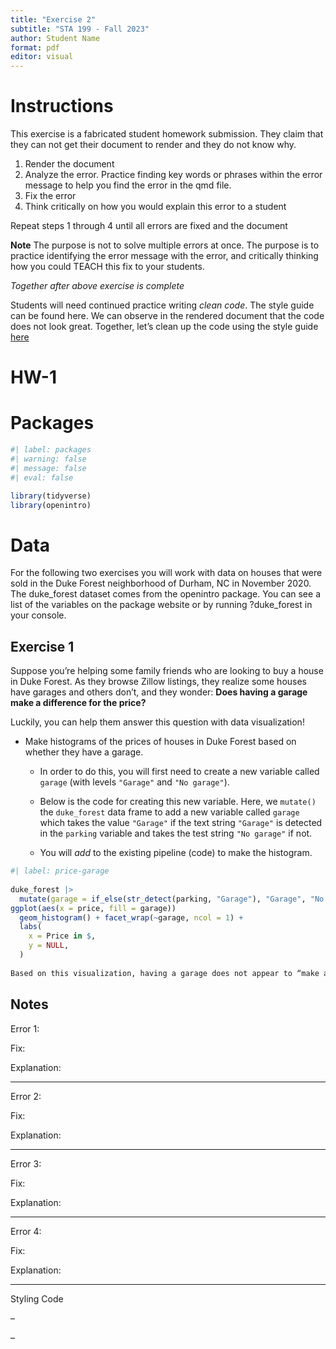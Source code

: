```yaml
---
title: "Exercise 2"
subtitle: "STA 199 - Fall 2023"
author: Student Name
format: pdf
editor: visual
---
```


# Instructions

This exercise is a fabricated student homework submission. They claim that they can not get their document to render and they do not know why.

1.  Render the document
2.  Analyze the error. Practice finding key words or phrases within the error message to help you find the error in the qmd file.
3.  Fix the error
4.  Think critically on how you would explain this error to a student

Repeat steps 1 through 4 until all errors are fixed and the document

**Note** The purpose is not to solve multiple errors at once. The purpose is to practice identifying the error message with the error, and critically thinking how you could TEACH this fix to your students.


*Together after above exercise is complete*

Students will need continued practice writing *clean code*. The style guide can be found here. We can observe in the rendered document that the code does not look great. Together, let's clean up the code using the style guide [here](https://style.tidyverse.org/ggplot2.html)

# HW-1

# Packages

```r
#| label: packages
#| warning: false 
#| message: false
#| eval: false

library(tidyverse)
library(openintro)
```

# Data

For the following two exercises you will work with data on houses that were sold in the Duke Forest neighborhood of Durham, NC in November 2020. The duke_forest dataset comes from the openintro package. You can see a list of the variables on the package website or by running ?duke_forest in your console.

## Exercise 1

Suppose you're helping some family friends who are looking to buy a house in Duke Forest. As they browse Zillow listings, they realize some houses have garages and others don't, and they wonder: **Does having a garage make a difference for the price?**

Luckily, you can help them answer this question with data visualization!

-   Make histograms of the prices of houses in Duke Forest based on whether they have a garage.
    -   In order to do this, you will first need to create a new variable called `garage` (with levels `"Garage"` and `"No garage"`).

    -   Below is the code for creating this new variable. Here, we `mutate()` the `duke_forest` data frame to add a new variable called `garage` which takes the value `"Garage"` if the text string `"Garage"` is detected in the `parking` variable and takes the test string `"No garage"` if not.

    -   You will *add* to the existing pipeline (code) to make the histogram.

```r
#| label: price-garage
 
duke_forest |>
  mutate(garage = if_else(str_detect(parking, "Garage"), "Garage", "No garage")) |>
ggplot(aes(x = price, fill = garage)) 
  geom_histogram() + facet_wrap(~garage, ncol = 1) +
  labs(
    x = Price in $,
    y = NULL,
  )
  
Based on this visualization, having a garage does not appear to “make a difference”.
```

## Notes 

Error 1:

Fix:

Explanation:

------------------------------------------------------------------------

Error 2:

Fix:

Explanation:

------------------------------------------------------------------------

Error 3:

Fix:

Explanation:

------------------------------------------------------------------------

Error 4:

Fix:

Explanation:

------------------------------------------------------------------------

Styling Code

-- 

--


